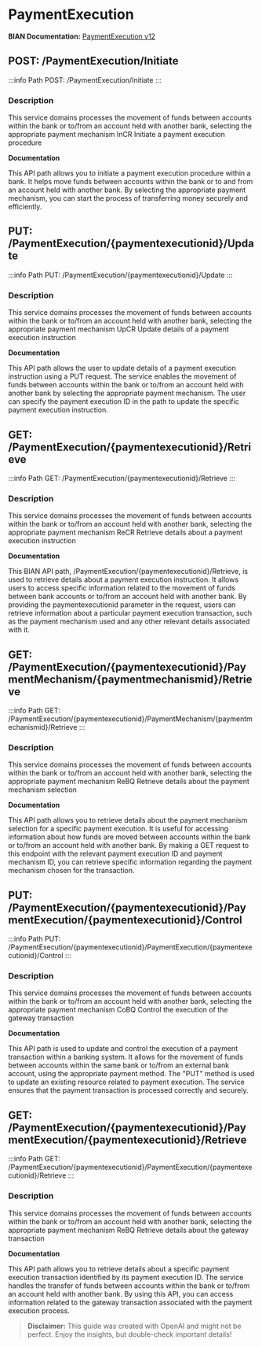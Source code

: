 # PaymentExecution

**BIAN Documentation:** [PaymentExecution v12](https://app.swaggerhub.com/apis/BIAN-3/PaymentExecution/12.0.0)

## POST: /PaymentExecution/Initiate

:::info Path
POST: /PaymentExecution/Initiate
:::

### Description

This service domains processes the movement of funds between accounts within the bank or to/from an account held with another bank\, selecting the appropriate payment mechanism InCR Initiate a payment execution procedure

**Documentation**

This API path allows you to initiate a payment execution procedure within a bank\. It helps move funds between accounts within the bank or to and from an account held with another bank\. By selecting the appropriate payment mechanism\, you can start the process of transferring money securely and efficiently\.

## PUT: /PaymentExecution/\{paymentexecutionid\}/Update

:::info Path
PUT: /PaymentExecution/\{paymentexecutionid\}/Update
:::

### Description

This service domains processes the movement of funds between accounts within the bank or to/from an account held with another bank\, selecting the appropriate payment mechanism UpCR Update details of a payment execution instruction

**Documentation**

This API path allows the user to update details of a payment execution instruction using a PUT request\. The service enables the movement of funds between accounts within the bank or to/from an account held with another bank by selecting the appropriate payment mechanism\. The user can specify the payment execution ID in the path to update the specific payment execution instruction\.

## GET: /PaymentExecution/\{paymentexecutionid\}/Retrieve

:::info Path
GET: /PaymentExecution/\{paymentexecutionid\}/Retrieve
:::

### Description

This service domains processes the movement of funds between accounts within the bank or to/from an account held with another bank\, selecting the appropriate payment mechanism ReCR Retrieve details about a payment execution instruction

**Documentation**

This BIAN API path\, /PaymentExecution/\{paymentexecutionid\}/Retrieve\, is used to retrieve details about a payment execution instruction\. It allows users to access specific information related to the movement of funds between bank accounts or to/from an account held with another bank\. By providing the paymentexecutionid parameter in the request\, users can retrieve information about a particular payment execution transaction\, such as the payment mechanism used and any other relevant details associated with it\.

## GET: /PaymentExecution/\{paymentexecutionid\}/PaymentMechanism/\{paymentmechanismid\}/Retrieve

:::info Path
GET: /PaymentExecution/\{paymentexecutionid\}/PaymentMechanism/\{paymentmechanismid\}/Retrieve
:::

### Description

This service domains processes the movement of funds between accounts within the bank or to/from an account held with another bank\, selecting the appropriate payment mechanism ReBQ Retrieve details about the payment mechanism selection

**Documentation**

This API path allows you to retrieve details about the payment mechanism selection for a specific payment execution\. It is useful for accessing information about how funds are moved between accounts within the bank or to/from an account held with another bank\. By making a GET request to this endpoint with the relevant payment execution ID and payment mechanism ID\, you can retrieve specific information regarding the payment mechanism chosen for the transaction\.

## PUT: /PaymentExecution/\{paymentexecutionid\}/PaymentExecution/\{paymentexecutionid\}/Control

:::info Path
PUT: /PaymentExecution/\{paymentexecutionid\}/PaymentExecution/\{paymentexecutionid\}/Control
:::

### Description

This service domains processes the movement of funds between accounts within the bank or to/from an account held with another bank\, selecting the appropriate payment mechanism CoBQ Control the execution of the gateway transaction

**Documentation**

This API path is used to update and control the execution of a payment transaction within a banking system\. It allows for the movement of funds between accounts within the same bank or to/from an external bank account\, using the appropriate payment method\. The "PUT" method is used to update an existing resource related to payment execution\. The service ensures that the payment transaction is processed correctly and securely\.

## GET: /PaymentExecution/\{paymentexecutionid\}/PaymentExecution/\{paymentexecutionid\}/Retrieve

:::info Path
GET: /PaymentExecution/\{paymentexecutionid\}/PaymentExecution/\{paymentexecutionid\}/Retrieve
:::

### Description

This service domains processes the movement of funds between accounts within the bank or to/from an account held with another bank\, selecting the appropriate payment mechanism ReBQ Retrieve details about the gateway transaction

**Documentation**

This API path allows you to retrieve details about a specific payment execution transaction identified by its payment execution ID\. The service handles the transfer of funds between accounts within the bank or to/from an account held with another bank\. By using this API\, you can access information related to the gateway transaction associated with the payment execution process\.

> **Disclaimer:** This guide was created with OpenAI and might not be perfect. Enjoy the insights, but double-check important details!
